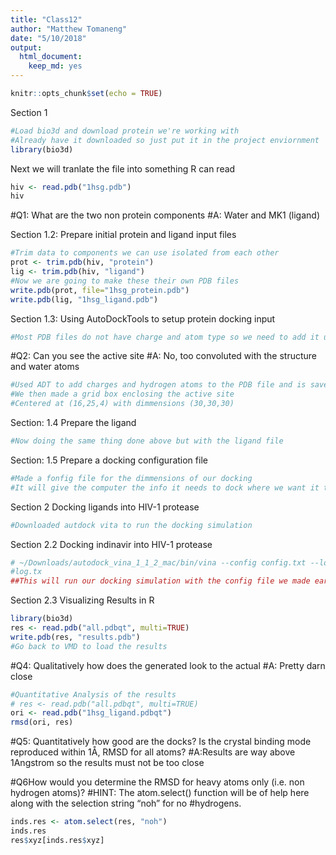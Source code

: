 ```yaml
---
title: "Class12"
author: "Matthew Tomaneng"
date: "5/10/2018"
output: 
  html_document: 
    keep_md: yes
---
```


```r
knitr::opts_chunk$set(echo = TRUE)
```
Section 1
```r
#Load bio3d and download protein we're working with
#Already have it downloaded so just put it in the project enviornment
library(bio3d)
```
Next we will tranlate the file into something R can read
```r
hiv <- read.pdb("1hsg.pdb")
hiv
```
#Q1: What are the two non protein components
#A: Water and MK1 (ligand)

Section 1.2: Prepare initial protein and ligand input files
```r
#Trim data to components we can use isolated from each other
prot <- trim.pdb(hiv, "protein")
lig <- trim.pdb(hiv, "ligand")
#Now we are going to make these their own PDB files
write.pdb(prot, file="1hsg_protein.pdb")
write.pdb(lig, "1hsg_ligand.pdb")
```

Section 1.3: Using AutoDockTools to setup protein docking input
```r
#Most PDB files do not have charge and atom type so we need to add it using ADT

```

#Q2: Can you see the active site
#A: No, too convoluted with the structure and water atoms
```r
#Used ADT to add charges and hydrogen atoms to the PDB file and is saved as a pdbqt file
#We then made a grid box enclosing the active site
#Centered at (16,25,4) with dimmensions (30,30,30)
```

Section: 1.4 Prepare the ligand
```r
#Now doing the same thing done above but with the ligand file
```

Section: 1.5 Prepare a docking configuration file
```r
#Made a fonfig file for the dimmensions of our docking
#It will give the computer the info it needs to dock where we want it to
```

Section 2 Docking ligands into HIV-1 protease
```r
#Downloaded autdock vita to run the docking simulation
```
Section 2.2 Docking indinavir into HIV-1 protease
```r
# ~/Downloads/autodock_vina_1_1_2_mac/bin/vina --config config.txt --log
#log.tx
##This will run our docking simulation with the config file we made earlier

```

Section 2.3 Visualizing Results in R
```r
library(bio3d)
res <- read.pdb("all.pdbqt", multi=TRUE)
write.pdb(res, "results.pdb")
#Go back to VMD to load the results
```

#Q4: Qualitatively how does the generated look to the actual
#A: Pretty darn close
```r
#Quantitative Analysis of the results
# res <- read.pdb("all.pdbqt", multi=TRUE)
ori <- read.pdb("1hsg_ligand.pdbqt")
rmsd(ori, res)


```
#Q5: Quantitatively how good are the docks? Is the crystal binding mode reproduced within 1Å, RMSD for all atoms?
#A:Results are way above 1Angstrom so the results must not be too close

#Q6How would you determine the RMSD for heavy atoms only (i.e. non hydrogen atoms)?
#HINT: The atom.select() function will be of help here along with the selection string “noh” for no
#hydrogens.
```r
inds.res <- atom.select(res, "noh")
inds.res
res$xyz[inds.res$xyz]

```

